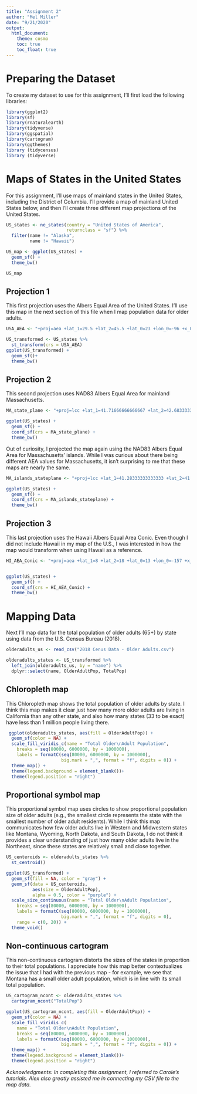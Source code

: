 ```yaml
---
title: "Assignment 2"
author: "Mel Miller"
date: "9/21/2020"
output: 
  html_document:
    theme: cosmo
    toc: true
    toc_float: true
---
```


# Preparing the Dataset

To create my dataset to use for this assignment, I'll first load the following libraries:

```r

library(ggplot2)
library(sf)
library(rnaturalearth)
library(tidyverse)
library(ggspatial)
library(cartogram)
library(ggthemes)
library (tidycensus)
library (tidyverse)
```

# Maps of States in the United States 
For this assignment, I'll use maps of mainland states in the United States, including the District of Columbia. I'll provide a map of mainland United States below, and then I'll create three different map projections of the United States.

```r
US_states <- ne_states(country = "United States of America", 
                       returnclass = "sf") %>%
  filter(name != "Alaska",
         name != "Hawaii")

US_map <- ggplot(US_states) +
  geom_sf() +
  theme_bw()

US_map
```

## Projection 1

This first projection uses the Albers Equal Area of the United States. I'll use this map in the next section of this file when I map population data for older adults.

```r
USA_AEA <- "+proj=aea +lat_1=29.5 +lat_2=45.5 +lat_0=23 +lon_0=-96 +x_0=0 +y_0=0 +ellps=clrk66 +units=m +no_defs"

US_transformed <- US_states %>%
  st_transform(crs = USA_AEA)
ggplot(US_transformed) +
  geom_sf()+
  theme_bw()
```

## Projection 2

This second projection uses NAD83 Albers Equal Area for mainland Massachusetts.

```r
MA_state_plane <- "+proj=lcc +lat_1=41.71666666666667 +lat_2=42.68333333333333 +lat_0=41 +lon_0=-71.5 +x_0=200000 +y_0=750000 +ellps=GRS80 +units=m +no_defs"

ggplot(US_states) +
  geom_sf() +
  coord_sf(crs = MA_state_plane) +
  theme_bw()

```

Out of curiosity, I projected the map again using the NAD83 Albers Equal Area for Massachusetts' islands. While I was curious about there being different AEA values for Massachusetts, it isn't surprising to me that these maps are nearly the same.


```r
MA_islands_stateplane <- "+proj=lcc +lat_1=41.28333333333333 +lat_2=41.48333333333333 +lat_0=41 +lon_0=-70.5 +x_0=200000 +y_0=750000 +ellps=GRS80 +units=m +no_defs"

ggplot(US_states) +
  geom_sf() +
  coord_sf(crs = MA_islands_stateplane) +
  theme_bw()

```

## Projection 3

This last projection uses the Hawaii Albers Equal Area Conic. Even though I did not include Hawaii in my map of the U.S., I was interested in how the map would transform when using Hawaii as a reference.

```r
HI_AEA_Conic <- "+proj=aea +lat_1=8 +lat_2=18 +lat_0=13 +lon_0=-157 +x_0=0 +y_0=0 +ellps=GRS80 +datum=NAD83 +units=m +no_defs"


ggplot(US_states) +
  geom_sf() +
  coord_sf(crs = HI_AEA_Conic) +
  theme_bw()

```


# Mapping Data

Next I'll map data for the total population of older adults (65+) by state using data from the U.S. Census Bureau (2018). 

```r

olderadults_us <- read_csv("2018 Cenus Data - Older Adults.csv")

olderadults_states <- US_transformed %>%
  left_join(olderadults_us, by = "name") %>%
  dplyr::select(name, OlderAdultPop, TotalPop)
```

## Chloropleth map
This Chloropleth map shows the total population of older adults by state. I think this map makes it clear just how many more older adults are living in California than any other state, and also how many states (33 to be exact) have less than 1 million people living there.

```r
 ggplot(olderadults_states, aes(fill = OlderAdultPop)) +
  geom_sf(color = NA) +
  scale_fill_viridis_c(name = "Total Older\nAdult Population",
    breaks = seq(80000, 6000000, by = 1000000),
    labels = formatC(seq(80000, 6000000, by = 1000000), 
                     big.mark = ",", format = "f", digits = 0)) +
  theme_map() + 
  theme(legend.background = element_blank())+
  theme(legend.position = "right")

```

## Proportional symbol map

This proportional symbol map uses circles to show proportional population size of older adults (e.g., the smallest circle represents the state with the smallest number of older adult residents). While I think this map communicates how few older adults live in Western and Midwestern states like Montana, Wyoming, North Dakota, and South Dakota, I do not think it provides a clear understanding of just how many older adults live in the Northeast, since these states are relatively small and close together.

```r
US_centeroids <- olderadults_states %>%
  st_centroid()

ggplot(US_transformed) +
  geom_sf(fill = NA, color = "gray") +
  geom_sf(data = US_centeroids, 
          aes(size = OlderAdultPop),
          alpha = 0.5, color = "purple") +
  scale_size_continuous(name = "Total Older\nAdult Population",
    breaks = seq(80000, 6000000, by = 1000000),
    labels = formatC(seq(80000, 6000000, by = 1000000),
                     big.mark = ",", format = "f", digits = 0),
    range = c(0, 20)) +
  theme_void() 
```

## Non-continuous cartogram

This non-continuous cartogram distorts the sizes of the states in proportion to their total populations. I appreciate how this map better contextualizes the issue that I had with the previous map - for example, we see that Montana has a small older adult population, which is in line with its small total population.

```r

US_cartogram_ncont <- olderadults_states %>%
  cartogram_ncont("TotalPop")

ggplot(US_cartogram_ncont, aes(fill = OlderAdultPop)) +
  geom_sf(color = NA) +
  scale_fill_viridis_c(
    name = "Total Older\nAdult Population",
    breaks = seq(80000, 6000000, by = 1000000),
    labels = formatC(seq(80000, 6000000, by = 1000000), 
                     big.mark = ",", format = "f", digits = 0)) +
  theme_map() + 
  theme(legend.background = element_blank())+
  theme(legend.position = "right")

```

*Acknowledgments: In completing this assignment, I referred to Carole's tutorials. Alex also greatly assisted me in connecting my CSV file to the map data.*